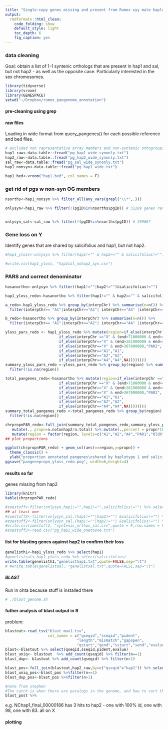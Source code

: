 ```yaml
---
title: "Single-copy genes missing and present from Rumex xyy male haplotype assemblies and Rumex salicifolius"
output:
  rmdformats::html_clean:
    code_folding: show
    default_style: light
    toc_depth: 6
    fig_caption: yes
---
```


### data cleaning
Goal: obtain a list of 1-1 syntenic orthologs that are present in hap1 and sal, but not hap2 - as well as the opposite case. Particularly interested in the sex chromosomes.
```r
library(tidyverse)
library(vroom)
library(GENESPACE)
setwd("~/Dropbox/rumex_pangenome_annotation")
```
#### pre-cleaning using grep

#### raw files
Loading in wide format from query_pangenes() for each possible reference and bed files.
```r
# excluded non representative array members and non-syntenic othogroups (see genespace script)
hap1_raw<-data.table::fread("pg_hap1_wide_synonly.txt")
hap2_raw<-data.table::fread("pg_hap2_wide_synonly.txt")
sal_raw<-data.table::fread("pg_sal_wide_synonly.txt")
hap1_nonsyn<-data.table::fread("pg_hap1_wide.txt")

hap1_bed<-vroom("hap1.bed", col_names = F)

```
### get rid of pgs w non-syn OG members
```r
nsorths<-hap1_nonsyn %>% filter_all(any_vars(grepl("\\*",.))) 

onlysyn<-hap1_raw %>% filter(!(pgID%in%nsorths$pgID)) # 31289 genes remain?


onlysyn_sal<-sal_raw %>% filter(!(pgID%in%nsorths$pgID)) # 29906?

```

### Gene loss on Y 
Identify genes that are shared by salicifolius and hap1, but not hap2.
```r
#hap1_yloss<-onlysyn %>% filter(hap1!="" & hap2=="" & salicifolius!="")

#write.csv(hap1_yloss, "hap1sal_nohap2_syn.csv")
```
### PARS and correct denominator
```r
hasanortho<-onlysyn %>% filter((hap1!=""|hap2!="")&salicifolius!="")

hap1_yloss_redo<-hasanortho %>% filter(hap1!="" & hap2=="" & salicifolius!="")  #number doesn't change (expected)

a_redo<-hap1_yloss_redo %>% group_by(interpChr) %>% summarise(n=n()) %>% 
  filter(interpChr== "A1"|interpChr=="A2"| interpChr=="A4" |interpChr=="X")

b_redo<-hasanortho %>% group_by(interpChr) %>% summarise(n=n()) %>%
  filter(interpChr== "A1"|interpChr=="A2"| interpChr=="A4" |interpChr=="X")

yloss_pars_redo <- hap1_yloss_redo %>% mutate(region=if_else(interpChr =="X" & end<=71000000,"PAR1",
                        if_else(interpChr =="X" & (end>71000000 & end<=261000000),"OldX",
                        if_else(interpChr=="X" & (end>261000000 & end<=367000000),"NewX", 
                        if_else(interpChr=="X" & end>367000000,"PAR2",
                        if_else(interpChr=="A1","A1",
                        if_else(interpChr=="A2","A2",
                        if_else(interpChr=="A4","A4",NA))))))))
summary_yloss_pars_redo <-yloss_pars_redo %>% group_by(region) %>% summarise(n=n()) %>% 
  filter(!is.na(region))

total_pangenes_redo<-hasanortho %>% mutate(region=if_else(interpChr =="X" & end<=71000000,"PAR1",
                        if_else(interpChr =="X" & (end>71000000 & end<=261000000),"OldX",
                        if_else(interpChr=="X" & (end>261000000 & end<=367000000),"NewX", 
                        if_else(interpChr=="X" & end>367000000,"PAR2",
                        if_else(interpChr=="A1","A1",
                        if_else(interpChr=="A2","A2",
                        if_else(interpChr=="A4","A4",NA))))))))
summary_total_pangenes_redo <-total_pangenes_redo %>% group_by(region) %>% summarise(n=n()) %>% 
  filter(!is.na(region))

chrpropnPAR_redo<-full_join(summary_total_pangenes_redo,summary_yloss_pars_redo,by="region",suffix=c(".total",".notonhap2")) %>% 
   mutate(., propn=n.notonhap2/n.total) %>% mutate(.,percent = propn*100) %>%
   mutate(region = factor(region, levels=c("A1","A2","A4","PAR1","OldX","NewX","PAR2"))) 
## plot proportions 

ggplot(chrpropnPAR_redo) + geom_col(aes(x=region,y=propn)) + 
  theme_classic() + 
  ylab("proportion annotated pangenes\nshared by haplotype 1 and salicifolius\n with no haplotype 2 ortholog")
ggsave("pangenepropn_yloss_redo.png", width=6,height=4) 
```

#### results so far
genes missing from hap2 
```r
library(knitr)
kable(chrpropnPAR_redo)
```

```r

#zoestuff<-filter(onlysyn,hap1!="",hap2!="",salicifolius!="") %>% select(hap1,hap2,salicifolius) #%>% n_distinct()
## at least one
#zoestuff2<-filter(onlysyn_sal,(hap1!=""|hap2!="") &salicifolius!="") %>% select(hap1,hap2,salicifolius) #%>% n_distinct()
#zoestuff2<-filter(onlysyn_sal,(hap1!=""|hap2!="") &salicifolius!="") %>% select(hap1,hap2,salicifolius) #%>% n_distinct()
#write.csv(zoestuff2, "syntenic_orthos_sal.csv",quote = F,row.names = F)
#zoestuff3<-read.csv("pg_hap1_wide_onetoone.txt")
```
#### list for blasting genes against hap2 to confirm their loss

```r
genelisth1<-hap1_yloss_redo %>% select(hap1)
#genelistsal<-hap1_yloss_redo %>% select(salicifolius)
write.table(genelisth1,"genelisthap1.txt",quote=FALSE,sep="\t")
# #write.table(genelistsal, "genelistsal.txt",quote=FALSE,sep="\t")
```
##### BLAST
Run in ohta because stuff is installed there
```bash
# ./blast_genome.sh
```
#### futher analysis of blast output in R
problem: 
```r
blastout<-read_tsv("blast_max1.tsv",
                   col_names = c("qseqid","sseqid","pident",
                                "length","mismatch","gapopen",
                                "qstart","qend","sstart","send","evalue","bitscore"))
blast<-blastout %>% select(qseqid,sseqid,pident,evalue)
blast_uniq<- blastout  %>% add_count(qseqid) %>% filter(n==1)
blast_dup<- blastout %>% add_count(qseqid) %>% filter(n>1)

blast_pos<-full_join(blastout,hap2_raw,by=c("qseqid"="hap1")) %>% select(qseqid,start,end,sseqid,interpChr,chr,pident) %>% add_count(qseqid) 
blast_uniq_pos<-blast_pos %>%filter(n==1)
blast_dup_pos<-blast_pos %>%filter(n>1) 

#note from stephen
#The catch is when there are paralogs in the genome, and how to sort those out- no significant match on Y1 or Y2 is one easy extra test, but then there might be significant matches on Y1 or Y2 that are weaker than on autosomes- I think in those cases we would most simply treat as losses as well
blast_post %>% 
```
e.g. NChap1_final_00000186 has 3 hits to hap2 - one with 100% id, one with 98, one with 83. all on X

#### plotting
```r
```



